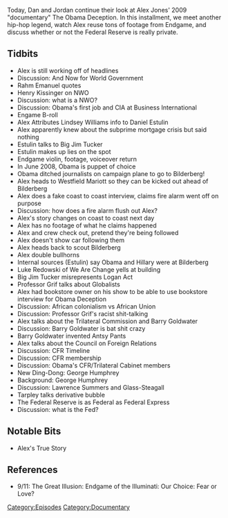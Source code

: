 {{DEFAULTSORT:
    #_EPISODE_0230B:Obama Deception, Part 2
}}{{Episode
    | title           = Obama Deception, Part 2
    | caption         = [https://knowledgefight.libsyn.com/knowledge-fight-obama-deception-part-2 Listen to this episode on Libsyn]
    | episodeNumber   = 230B
    | length          = 01:58:22
    | airDate         = November 20, 2018
    | episodeType     = [[:Category:Documentary|Documentary]]
    | appearance      = [[Webster Tarpley]], [[Gerald Celente]], [[Big Jim Tucker]], [[Gideon Rachman]], [[Rahm Emanuel]], [[Henry Kissinger]], [[Daniel Estulin]], [[Lindsey Williams]], [[George Noory]], [[Luke Redowski]], [[Professor Grif]], [[Barry Goldwater]], [[George Humphrey]], [[Lawrence Summers]]
    | previousEpisode = [[230A: Obama Deception, Part 1]]
    | nextEpisode     = [[230C: Obama Deception, Part 3]]
}}

{{Stub}}

Today, Dan and Jordan continue their look at Alex Jones' 2009 "documentary" The Obama Deception. In this installment, we meet another hip-hop legend, watch Alex reuse tons of footage from Endgame, and discuss whether or not the Federal Reserve is really private.

==Tidbits==

*Alex is still working off of headlines
*Discussion: And Now for World Government
*Rahm Emanuel quotes
*Henry Kissinger on NWO
*Discussion: what is a NWO?
*Discussion: Obama's first job and CIA at Business International
*Engame B-roll
*Alex Attributes Lindsey Williams info to Daniel Estulin
*Alex apparently knew about the subprime mortgage crisis but said nothing
*Estulin talks to Big Jim Tucker
*Estulin makes up lies on the spot
*Endgame violin, footage, voiceover return
*In June 2008, Obama is puppet of choice
*Obama ditched journalists on campaign plane to go to Bilderberg!
*Alex heads to Westfield Mariott so they can be kicked out ahead of Bilderberg
*Alex does a fake coast to coast interview, claims fire alarm went off on purpose
*Discussion: how does a fire alarm flush out Alex?
*Alex's story changes on coast to coast next day
*Alex has no footage of what he claims happened
*Alex and crew check out, pretend they're being followed
*Alex doesn't show car following them
*Alex heads back to scout Bilderberg
*Alex double bullhorns
*Internal sources (Estulin) say Obama and Hillary were at Bilderberg
*Luke Redowski of We Are Change yells at building
*Big Jim Tucker misrepresents Logan Act
*Professor Grif talks about Globalists
*Alex had bookstore owner on his show to be able to use bookstore interview for Obama Deception
*Discussion: African colonialism vs African Union
*Discussion: Professor Grif's racist shit-talking
*Alex talks about the Trilateral Commission and Barry Goldwater
*Discussion: Barry Goldwater is bat shit crazy
*Barry Goldwater invented Antsy Pants
*Alex talks about the Council on Foreign Relations
*Discussion: CFR Timeline
*Discussion: CFR membership
*Discussion: Obama's CFR/Trilateral Cabinet members
*New Ding-Dong: George Humphrey
*Background: George Humphrey
*Discussion: Lawrence Summers and Glass-Steagall
*Tarpley talks derivative bubble
*The Federal Reserve is as Federal as Federal Express
*Discussion: what is the Fed?

==Notable Bits==

*Alex's True Story

==References==

*9/11: The Great Illusion: Endgame of the Illuminati: Our Choice: Fear or Love?

[[Category:Episodes]]
[[Category:Documentary]]